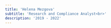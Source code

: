 ```yaml
---
title: 'Helena Mezgova'
subtitle: 'Research and Compliance Analyst<br>'
description: '2019 - 2022'
---
```


